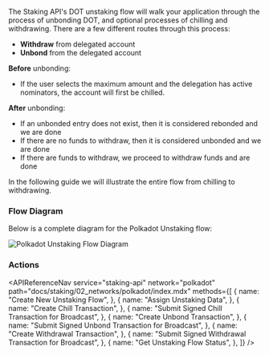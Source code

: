 
The Staking API's DOT unstaking flow will walk your application through the process of unbonding DOT, and optional processes of chilling and withdrawing. There are a few different routes through this process:

- **Withdraw** from delegated account
- **Unbond** from the delegated account

**Before** unbonding:

- If the user selects the maximum amount and the delegation has active nominators, the account will first be chilled.

**After** unbonding:

- If an unbonded entry does not exist, then it is considered rebonded and we are done
- If there are no funds to withdraw, then it is considered unbonded and we are done
- If there are funds to withdraw, we proceed to withdraw funds and are done

In the following guide we will illustrate the entire flow from chilling to withdrawing.

### Flow Diagram

Below is a complete diagram for the Polkadot Unstaking flow:

<img
  src={img1}
  alt="Polkadot Unstaking Flow Diagram"
  className="inline-image"
/>

### Actions

<APIReferenceNav
  service="staking-api"
  network="polkadot"
  path="docs/staking/02_networks/polkadot/index.mdx"
  methods={[
    {
      name: "Create New Unstaking Flow",
    },
    {
      name: "Assign Unstaking Data",
    },
    {
      name: "Create Chill Transaction",
    },
    {
      name: "Submit Signed Chill Transaction for Broadcast",
    },
    {
      name: "Create Unbond Transaction",
    },
    {
      name: "Submit Signed Unbond Transaction for Broadcast",
    },
    {
      name: "Create Withdrawal Transaction",
    },
    {
      name: "Submit Signed Withdrawal Transaction for Broadcast",
    },
    {
      name: "Get Unstaking Flow Status",
    },
  ]}
/>

